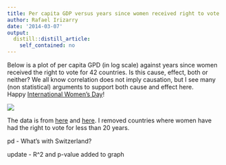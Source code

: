 ```yaml
---
title: Per capita GDP versus years since women received right to vote
author: Rafael Irizarry
date: '2014-03-07'
output:
  distill::distill_article:
    self_contained: no
---
```


Below is a plot of per capita GPD (in log scale) against years since women received the right to vote for 42 countries. Is this cause, effect, both or neither? We all know correlation does not imply causation, but I see many (non statistical) arguments to support both cause and effect here. Happy [International Women's Day](http://en.wikipedia.org/wiki/International_Women's_Day)!

![](https://github.com/simplystats/simplystats.github.io/raw/master/wp-content/uploads/2014/03/Rplot.png)

The data is from [here](http://www.infoplease.com/ipa/A0931343.html) and [here](http://en.wikipedia.org/wiki/List_of_countries_by_GDP_(PPP)_per_capita). I removed countries where women have had the right to vote for less than 20 years.

pd - What's with Switzerland?

update - R^2 and p-value added to graph
